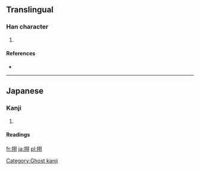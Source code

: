 ==Translingual==

===Han character===
{{Han char|rn=64|rad=手|as=06|sn=9|four=|canj=手尸一一 (QSMM)}}

# {{defn|Han|sort=手06}}

====References====
* {{Han ref|kx=0431.171|hdz=31876.091|uh=6327|ud=25383}}

----

==Japanese==

===Kanji===
{{ja-kanji|grade=|rs=手06}}

# {{defn|Japanese|sort=手06}}

====Readings====
{{ja-readings|on=[[く]] (ku)|kun=}}

[[Category:Ghost kanji]]

[[fr:挧]]
[[ja:挧]]
[[pl:挧]]